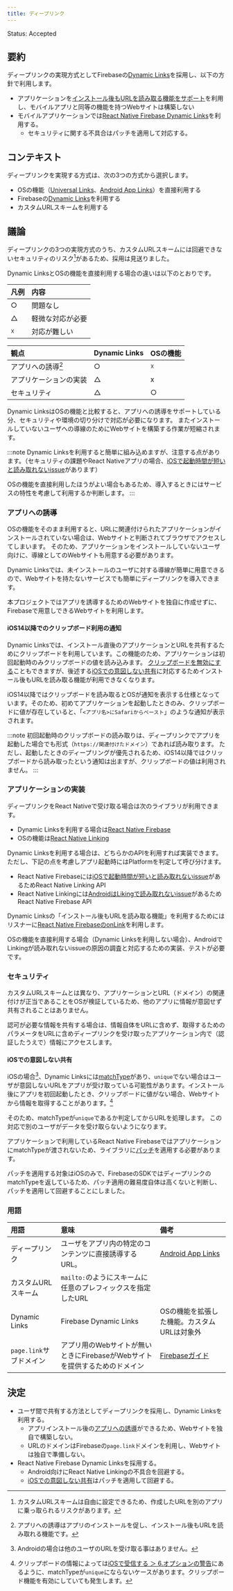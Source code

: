 ```yaml
---
title: ディープリンク
---
```


Status: Accepted

<!--
Proposed: 提案中
Accepted: 採用
Rejected: 却下
Superseded: 廃止
-->

## 要約

ディープリンクの実現方式としてFirebaseの[Dynamic Links](https://firebase.google.com/docs/dynamic-links)を採用し、以下の方針で利用します。

- アプリケーションを[インストール後もURLを読み取る機能をサポート](https://firebase.google.com/docs/dynamic-links/operating-system-integrations)を利用し、モバイルアプリと同等の機能を持つWebサイトは構築しない
- モバイルアプリケーションでは[React Native Firebase Dynamic Links](https://rnfirebase.io/dynamic-links/usage)を利用する。
  - セキュリティに関する不具合はパッチを適用して対応する。

## コンテキスト

ディープリンクを実現する方式は、次の3つの方式から選択します。

 - OSの機能（[Universal Links](https://developer.apple.com/ios/universal-links/)、[Android App Links](https://developer.android.com/training/app-links)）を直接利用する
 - Firebaseの[Dynamic Links](https://firebase.google.com/docs/dynamic-links)を利用する
 - カスタムURLスキームを利用する

## 議論

ディープリンクの3つの実現方式のうち、カスタムURLスキームには回避できないセキュリティのリスク[^1]があるため、採用は見送りました。

Dynamic LinksとOSの機能を直接利用する場合の違いは以下のとおりです。

|凡例|内容|
|:--|:------------|
|○|問題なし|
|△|軽微な対応が必要|
|☓|対応が難しい|

|観点|Dynamic Links|OSの機能|
|:--|:------------|:------|
|アプリへの誘導[^2]|○|☓|
|アプリケーションの実装|△|x|
|セキュリティ|△|○|

Dynamic LinksはOSの機能と比較すると、アプリへの誘導をサポートしている分、セキュリティや環境の切り分けで対応が必要になります。
またインストールしていないユーザへの導線のためにWebサイトを構築する作業が短縮されます。

:::note
Dynamic Linksを利用すると簡単に組み込めますが、注意する点があります。（セキュリティの課題やReact Nativeアプリの場合、[iOSで起動時間が短いと読み取れないissue](https://github.com/invertase/react-native-firebase/issues/2660)があります）

OSの機能を直接利用したほうがよい場合もあるため、導入するときにはサービスの特性を考慮して利用するか判断します。
:::

[^1]:カスタムURLスキームは自由に設定できるため、作成したURLを別のアプリに乗っ取られるリスクがあります。
[^2]:アプリへの誘導はアプリのインストールを促し、インストール後もURLを読み取れる機能です。

### アプリへの誘導

OSの機能をそのまま利用すると、URLに関連付けられたアプリケーションがインストールされていない場合は、Webサイトと判断されてブラウザでアクセスしてしまいます。
そのため、アプリケーションをインストールしていないユーザ向けに、導線としてのWebサイトも用意する必要があります。

Dynamic Linksでは、未インストールのユーザに対する導線が簡単に用意できるので、Webサイトを持たないサービスでも簡単にディープリンクを導入できます。

本プロジェクトではアプリを誘導するためのWebサイトを独自に作成せずに、Firebaseで用意しできるWebサイトを利用します。

#### iOS14以降でのクリップボード利用の通知

Dynamic Linksでは、インストール直後のアプリケーションとURLを共有するためにクリップボードを利用しています。この機能のため、アプリケーションは初回起動時のみクリップボードの値を読み込みます。
[クリップボードを無効にする](https://firebase.google.com/docs/dynamic-links/ios/receive?hl=ja#set-up-firebase-and-the-dynamic-links-sdk)こともできますが、後述する[iOSでの意図しない共有](#iosでの意図しない共有)に対応するためインストール後もURLを読み取る機能が利用できなくなります。

iOS14以降ではクリップボードを読み取るとOSが通知を表示する仕様となっています。そのため、初めてアプリケーションを起動したときのみ、クリップボードに値が存在していると、「`<アプリ名>にSafariからペースト`」のような通知が表示されます。

:::note
初回起動時のクリップボードの読み取りは、ディープリンクでアプリを起動した場合でも形式（`https://関連付けたドメイン`）であれば読み取ります。
ただし、起動したときのディープリングが優先されるため、iOS14以降ではクリップボードから読み取ったという通知は出ますが、クリップボードの値は利用されません。
:::

### アプリケーションの実装

ディープリンクをReact Nativeで受け取る場合は次のライブラリが利用できます。

 - Dynamic Linksを利用する場合は[React Native Firebase](https://rnfirebase.io/dynamic-links/usage)
 - OSの機能は[React Native Linking](https://reactnative.dev/docs/linking#handling-deep-links)

Dynamic Linksを利用する場合は、どちらかのAPIを利用すれば実装できます。ただし、下記の点を考慮しアプリ起動時にはPlatformを判定して呼び分けます。

 - React Native Firebaseには[iOSで起動時間が短いと読み取れないissue](https://github.com/invertase/react-native-firebase/issues/2660)があるためReact Native Linking API
 - React Native Linkingには[AndroidはLikingで読み取れないissue](https://github.com/facebook/react-native/issues/25675)があるためReact Native Firebase API

Dynamic Linksの「インストール後もURLを読み取る機能」を利用するためにはリスナーに[React Native FirebaseのonLink](https://rnfirebase.io/dynamic-links/usage#foreground-events)を利用します。

OSの機能を直接利用する場合（Dynamic Linksを利用しない場合）、AndroidでLinkingが読み取れないissueの原因の調査と対応するための実装、テストが必要です。

### セキュリティ

カスタムURLスキームとは異なり、アプリケーションとURL（ドメイン）の関連付けが正当であることをOSが検証しているため、他のアプリに情報が意図せず共有されることはありません。

認可が必要な情報を共有する場合は、情報自体をURLに含めず、取得するためのパラメータをURLに含めディープリンクを受け取ったアプリケーション内で（認証したうえで）情報にアクセスします。

#### iOSでの意図しない共有

iOSの場合[^3]、Dynamic Linksには[matchType](https://firebase.google.com/docs/reference/swift/firebasedynamiclinks/api/reference/Enums/DLMatchType.html)があり、`unique`でない場合はユーザが意図しないURLをアプリが受け取っている可能性があります。インストール後にアプリを初回起動したとき、クリップボードに値がない場合、Webサイトから情報を取得することがあります。[^4]

そのため、matchTypeが`unique`であるか判定してからURLを処理します。
この対応で別のユーザがデータを受け取らないようになります。

アプリケーションで利用しているReact Native FirebaseではアプリケーションにmatchTypeが渡されないため、ライブラリに[パッチ](https://www.npmjs.com/package/patch-package)を適用する必要があります。

パッチを適用する対象はiOSのみで、FirebaseのSDKではディープリンクのmatchTypeを返しているため、パッチ適用の難易度自体は高くないと判断し、パッチを適用して回避することにしました。

[^3]: Androidの場合は他のユーザのURLを受け取る事はありません。
[^4]: クリップボードの情報によっては[iOSで受信する ＞ 6.オプションの警告](https://firebase.google.com/docs/dynamic-links/ios/receive?hl=ja#set-up-firebase-and-the-dynamic-links-sdk)にあるように、matchTypeが`unique`にならないケースがあります。クリップボード機能を有効にしていても発生します。

### 用語

|用語|意味|備考|
|:--|:--|:--|
|ディープリンク|ユーザをアプリ内の特定のコンテンツに直接誘導するURL。|[Android App Links](https://developer.android.com/training/app-links)|
|カスタムURLスキーム|`mailto:`のようにスキームに任意のプレフィックスを指定したURL||
|Dynamic Links|Firebase Dynamic Links|OSの機能を拡張した機能。カスタムURLは対象外|
|`page.link`サブドメイン|アプリ用のWebサイトが無いときにFirebaseがWebサイトを提供するためのドメイン|[Firebaseガイド](https://firebase.google.com/docs/dynamic-links?hl=ja#custom-link-domains)|

## 決定

- ユーザ間で共有する方法としてディープリンクを採用し、Dynamic Linksを利用する。
  - アプリインストール後の[アプリへの誘導](#アプリへの誘導)ができるため、Webサイトを独自で構築しない。
  - URLのドメインはFirebaseの`page.link`ドメインを利用し、Webサイトは独自で準備しない。
- React Native Firebase Dynamic Linksを採用する。
  - Android向けにReact Native Linkingの不具合を回避する。
  - [iOSでの意図しない共有](#iosでの意図しない共有)はパッチを適用して回避する。
